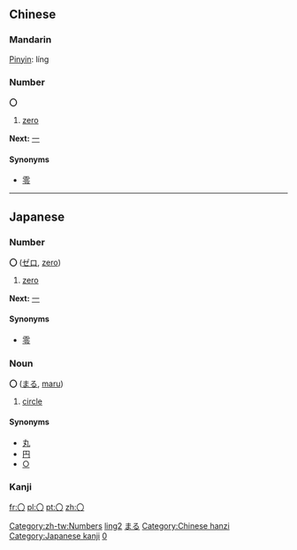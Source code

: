 == Chinese ==
===Mandarin===
[[Pinyin]]: líng
===Number===
'''〇'''
# [[zero]]

'''Next:''' [[一]]
====Synonyms====
* [[零]]

[[Category:zh-tw:Numbers]]
[[Category:zh-cn:Numbers|ling2]]

----
== Japanese ==
[[Category:Japanese language|まる]]
===Number===
'''〇''' ([[ゼロ]], [[zero]])
# [[zero]]

'''Next:''' [[一]]
====Synonyms====
* [[零]]


===Noun===
'''〇''' ([[まる]], [[maru]])
# [[circle]]
====Synonyms====
*[[丸]]
*[[円]]
*[[○]]


===Kanji===
{{kanji| |[[まる]] ([[maru]]), [[かんじすうじゼロ]] ([[kanjisūjizero]])}}

[[Category:Chinese hanzi]]
[[Category:Japanese kanji]]
[[Category:Japanese numbers|0]]

[[fr:〇]]
[[pl:〇]]
[[pt:〇]]
[[zh:〇]]
